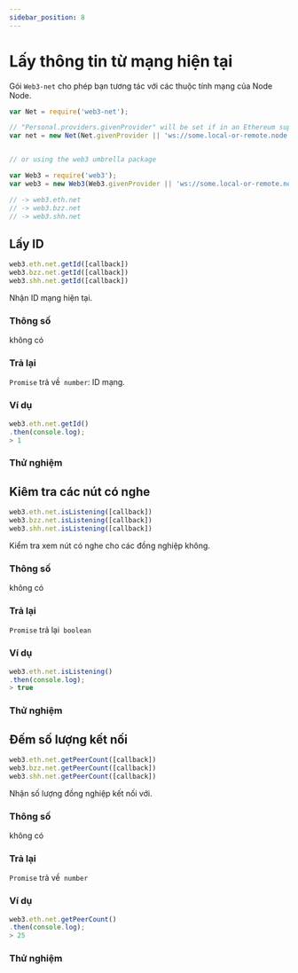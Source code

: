 ```yaml
---
sidebar_position: 8
---
```





# Lấy thông tin từ mạng hiện tại
Gói `Web3-net` cho phép bạn tương tác với các thuộc tính mạng của Node Node.
```javascript
var Net = require('web3-net');

// "Personal.providers.givenProvider" will be set if in an Ethereum supported browser.
var net = new Net(Net.givenProvider || 'ws://some.local-or-remote.node:8546');


// or using the web3 umbrella package

var Web3 = require('web3');
var web3 = new Web3(Web3.givenProvider || 'ws://some.local-or-remote.node:8546');

// -> web3.eth.net
// -> web3.bzz.net
// -> web3.shh.net
```

## Lấy ID
```javascript
web3.eth.net.getId([callback])
web3.bzz.net.getId([callback])
web3.shh.net.getId([callback])
```
Nhận ID mạng hiện tại.
### Thông số
không có

### Trả lại
`Promise` trả về` number`: ID mạng.
### Ví dụ
```javascript
web3.eth.net.getId()
.then(console.log);
> 1
```
### Thử nghiệm
<GetId/>

## Kiêm tra các nút có nghe
```javascript
web3.eth.net.isListening([callback])
web3.bzz.net.isListening([callback])
web3.shh.net.isListening([callback])
```
Kiểm tra xem nút có nghe cho các đồng nghiệp không.
### Thông số
không có

### Trả lại
`Promise` trả lại` boolean`

### Ví dụ
```javascript
web3.eth.net.isListening()
.then(console.log);
> true
```
### Thử nghiệm
<IsListening/>

## Đếm số lượng kết nối
```javascript
web3.eth.net.getPeerCount([callback])
web3.bzz.net.getPeerCount([callback])
web3.shh.net.getPeerCount([callback])
```
Nhận số lượng đồng nghiệp kết nối với.
### Thông số
không có

### Trả lại
`Promise` trả về` number`

### Ví dụ
```javascript
web3.eth.net.getPeerCount()
.then(console.log);
> 25
```
### Thử nghiệm
<GetPeerCount/>